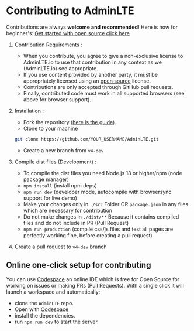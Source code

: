 # Contributing to AdminLTE

Contributions are always **welcome and recommended**! Here is how for beginner's: [Get started with open source click here](https://youtu.be/GbqSvJs-6W4)

1. Contribution Requirements :
    * When you contribute, you agree to give a non-exclusive license to AdminLTE.io to use that contribution in any context as we (AdminLTE.io) see appropriate.
    * If you use content provided by another party, it must be appropriately licensed using an [open source](https://opensource.org/licenses) license.
    * Contributions are only accepted through GitHub pull requests.
    * Finally, contributed code must work in all supported browsers (see above for browser support).
2. Installation :
    * Fork the repository ([here is the guide](https://help.github.com/articles/fork-a-repo/)).
    * Clone to your machine

    ```bash
    git clone https://github.com/YOUR_USERNAME/AdminLTE.git
    ```
    * Create a new branch from `v4-dev`
3. Compile dist files (Development) :
    * To compile the dist files you need Node.js 18 or higher/npm (node package manager)
    * `npm install` (install npm deps)
    * `npm run dev` (developer mode, autocompile with browsersync support for live demo)
    * Make your changes only in `./src` Folder OR `package.json` in any files which are necessary for contribution
    * Do not make changes in `./dist/**` Because it contains compiled files and do not include in PR (Pull Request)
    * `npm run production` (compile css/js files and test all pages are perfectly working fine, before creating a pull request)
4. Create a pull request to `v4-dev` branch

## Online one-click setup for contributing

You can use [Codespace](https://docs.github.com/en/codespaces) an online IDE which is free for Open Source for working on issues or making PRs (Pull Requests). With a single click it will launch a workspace and automatically:

- clone the `AdminLTE` repo.
- Open with [Codespace](https://docs.github.com/en/codespaces)
- install the dependencies.
- run `npm run dev` to start the server.
